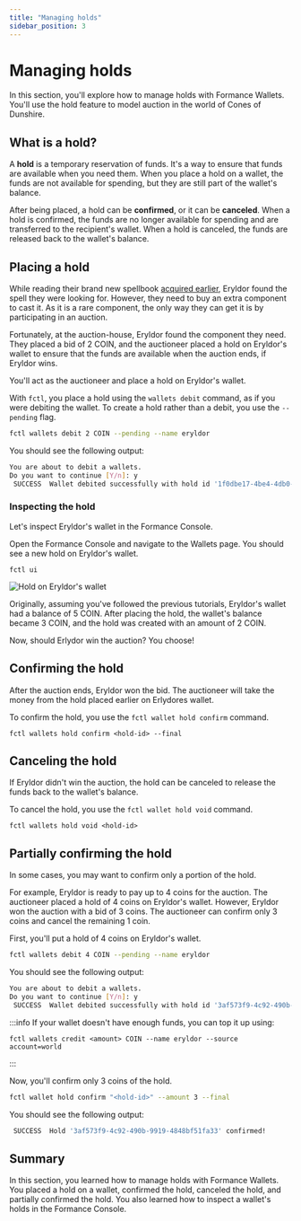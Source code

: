 ```yaml
---
title: "Managing holds"
sidebar_position: 3
---
```


# Managing holds

In this section, you'll explore how to manage holds with Formance Wallets. You'll use the hold feature to model auction in the world of Cones of Dunshire.

## What is a hold?

A **hold** is a temporary reservation of funds. It's a way to ensure that funds are available when you need them. When you place a hold on a wallet, the funds are not available for spending, but they are still part of the wallet's balance.

After being placed, a hold can be **confirmed**, or it can be **canceled**. When a hold is confirmed, the funds are no longer available for spending and are transferred to the recipient's wallet. When a hold is canceled, the funds are released back to the wallet's balance.

## Placing a hold

While reading their brand new spellbook [acquired earlier](./basic-currency-management.mdx), Eryldor found the spell they were looking for. However, they need to buy an extra component to cast it. As it is a rare component, the only way they can get it is by participating in an auction. 

Fortunately, at the auction-house, Eryldor found the component they need. They placed a bid of 2 COIN, and the auctioneer placed a hold on Eryldor's wallet to ensure that the funds are available when the auction ends, if Eryldor wins.

You'll act as the auctioneer and place a hold on Eryldor's wallet.

With `fctl`, you place a hold using the `wallets debit` command, as if you were debiting the wallet. To create a hold rather than a debit, you use the `--pending` flag.

```bash
fctl wallets debit 2 COIN --pending --name eryldor
```

You should see the following output:

```bash
You are about to debit a wallets.
Do you want to continue [Y/n]: y
 SUCCESS  Wallet debited successfully with hold id '1f0dbe17-4be4-4db0-ab85-72404c059e73'!
```

### Inspecting the hold

Let's inspect Eryldor's wallet in the Formance Console.

Open the Formance Console and navigate to the Wallets page. You should see a new hold on Eryldor's wallet.

```
fctl ui
```

![Hold on Eryldor's wallet](./hold-on-eryldor-wallet.png)

Originally, assuming you've followed the previous tutorials, Eryldor's wallet had a balance of 5 COIN. After placing the hold, the wallet's balance became 3 COIN, and the hold was created with an amount of 2 COIN.

Now, should Erlydor win the auction? You choose!

## Confirming the hold

After the auction ends, Eryldor won the bid. The auctioneer will take the money from the hold placed earlier on Erlydores wallet.

To confirm the hold, you use the `fctl wallet hold confirm` command.

```
fctl wallets hold confirm <hold-id> --final
```

## Canceling the hold

If Eryldor didn't win the auction, the hold can be canceled to release the funds back to the wallet's balance.

To cancel the hold, you use the `fctl wallet hold void` command.

```
fctl wallets hold void <hold-id>
```

## Partially confirming the hold

In some cases, you may want to confirm only a portion of the hold. 

For example, Eryldor is ready to pay up to 4 coins for the auction. The auctioneer placed a hold of 4 coins on Eryldor's wallet. However, Eryldor won the auction with a bid of 3 coins. The auctioneer can confirm only 3 coins and cancel the remaining 1 coin.

First, you'll put a hold of 4 coins on Eryldor's wallet.

```bash
fctl wallets debit 4 COIN --pending --name eryldor
```

You should see the following output:

```bash
You are about to debit a wallets.
Do you want to continue [Y/n]: y
 SUCCESS  Wallet debited successfully with hold id '3af573f9-4c92-490b-9919-4848bf51fa33'!
```

:::info
If your wallet doesn't have enough funds, you can top it up using:

```
fctl wallets credit <amount> COIN --name eryldor --source account=world
```
:::

Now, you'll confirm only 3 coins of the hold.

```bash
fctl wallet hold confirm "<hold-id>" --amount 3 --final
```

You should see the following output:

```bash
 SUCCESS  Hold '3af573f9-4c92-490b-9919-4848bf51fa33' confirmed!
```

## Summary

In this section, you learned how to manage holds with Formance Wallets. You placed a hold on a wallet, confirmed the hold, canceled the hold, and partially confirmed the hold. You also learned how to inspect a wallet's holds in the Formance Console.
